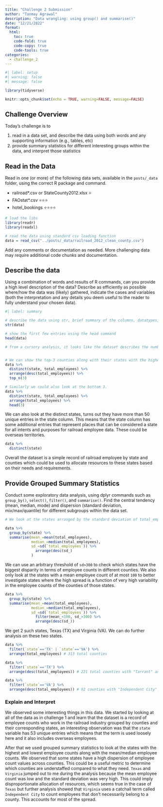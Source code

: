 ```yaml
---
title: "Challenge 2 Submission"
author: "Tanmay Agrawal"
description: "Data wrangling: using group() and summarise()"
date: "12/21/2022"
format:
  html:
    toc: true
    code-fold: true
    code-copy: true
    code-tools: true
categories:
  - challenge_2
---
```


```r
#| label: setup
#| warning: false
#| message: false

library(tidyverse)

knitr::opts_chunk$set(echo = TRUE, warning=FALSE, message=FALSE)
```

## Challenge Overview

Today's challenge is to

1)  read in a data set, and describe the data using both words and any supporting information (e.g., tables, etc)
2)  provide summary statistics for different interesting groups within the data, and interpret those statistics

## Read in the Data

Read in one (or more) of the following data sets, available in the `posts/_data` folder, using the correct R package and command.

-   railroad\*.csv or StateCounty2012.xlsx ⭐
-   FAOstat\*.csv ⭐⭐⭐
-   hotel_bookings ⭐⭐⭐⭐

```r
# load the libs
library(readr)
library(readxl)

# read the data using standard csv loading function
data = read_csv("../posts/_data/railroad_2012_clean_county.csv")
```

Add any comments or documentation as needed. More challenging data may require additional code chunks and documentation.

## Describe the data

Using a combination of words and results of R commands, can you provide a high level description of the data? Describe as efficiently as possible where/how the data was (likely) gathered, indicate the cases and variables (both the interpretation and any details you deem useful to the reader to fully understand your chosen data).

```r
#| label: summary

# describe the data using str, brief summary of the columns, datatypes, sizes tell us that there are 3 columns with 2930 rows.
str(data)

# show the first few entries using the head command
head(data)

# from a cursory analysis, it looks like the dataset describes the number of rail road employees by counties and their corresponding states.


# We can show the top-3 counties along with their states with the highest `total_employees` count
data %>%
  distinct(state, total_employees) %>%
  arrange(desc(total_employees)) %>%
  top_n(3)

# Similarly we could also look at the bottom 3.
data %>%
  distinct(state, total_employees) %>%
  arrange(total_employees) %>%
  head(3)
```  

We can also look at the distinct states, turns out they have more than 50 unique entries in the state column. This means that the state column has some additional entries that represent places that can be considered a state for all intents and purposes for railroad employee data. These could be overseas territories.

```r

data %>%
  distinct(state)
```

Overall the dataset is a simple record of railroad employee by state and counties which could be used to allocate resources to these states based on their needs and requirements.


## Provide Grouped Summary Statistics

Conduct some exploratory data analysis, using dplyr commands such as `group_by()`, `select()`, `filter()`, and `summarise()`. Find the central tendency (mean, median, mode) and dispersion (standard deviation, mix/max/quantile) for different subgroups within the data set.

```r
# We look at the states arranged by the standard deviation of total_employee count among the counties in that state alongside other central tendencies.

data %>%
  group_by(state) %>%
  summarise(mean_=mean(total_employees),
            median_=median(total_employees),
            sd_=sd(`total_employees`)) %>%
              arrange(desc(sd_)
            )
```

We can use an arbitrary threshold of `sd>300` to check which states have the biggest disparity in terms of employee counts in different counties. We also only look at the states with a mean employee count of at most `100` to better investigate states where the high spread is a function of very high variability in the employee counts of the counties of those states.

```r


data %>%
  group_by(state) %>%
  summarise(mean_=mean(total_employees),
            median_=median(total_employees),
            sd_=sd(`total_employees`)) %>%
              filter(mean_<100, sd_>300) %>%
              arrange(desc(sd_))
```

We get 2 such states, Texas (TX) and Virginia (VA). We can do further analysis on these two states.

```r

data %>%
  filter(`state`=='TX' | `state`=='VA') %>%
  arrange(total_employees) # 313 total counties

data %>%
  filter(`state`=='TX') %>%
  arrange(desc(total_employees)) # 221 total counties with "Tarrant" and "Harris" accounting for most of the disparity

data %>%
  filter(`state`=='VA') %>%
  arrange(desc(total_employees)) # 92 counties with "Independent City" being the anomaly. This could mean that these employees aren't counted as part of any of the counties, hence the high spread.

```

### Explain and Interpret

We observed some interesting things in this data. We started by looking at all of the data as in challenge 1 and learn that the dataset is a record of employee counts who work in the railroad industry grouped by counties and their corresponding states, an interesting observation was that the `state` variable has 53 unique entries which means that the term is used loosely here and it also includes overseas employees. 

After that we used grouped summary statistics to look at the states with the highest and lowest employee counts along with the mean/median employee counts. We observed that some states have a high dispersion of employee count values across counties. This could be a useful metric to determine which counties are understaffed compared to what they need. `Texas` and `Virginia` jumped out to me during the analysis because the mean employee count was low and the standard deviation was very high. This could imply disproportionate allocation of resources, which seems true in the case of `Texas` but further analysis showed that `Virginia` uses a catchall term called `Independent City` to count employees that don't necessarily belong to a county. This accounts for most of the spread.

